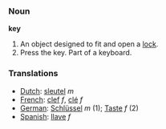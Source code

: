 === Noun ===

'''key'''

#An object designed to fit and open a [[lock]].
#Press the key. Part of a keyboard.

=== Translations ===
*[[Dutch]]: [[sleutel]] ''m''
*[[French]]: [[clef]] ''f'', [[clé]] ''f''
*[[German]]: [[Schlüssel]] ''m'' (1); [[Taste]] ''f'' (2)
*[[Spanish]]: [[llave]] ''f''